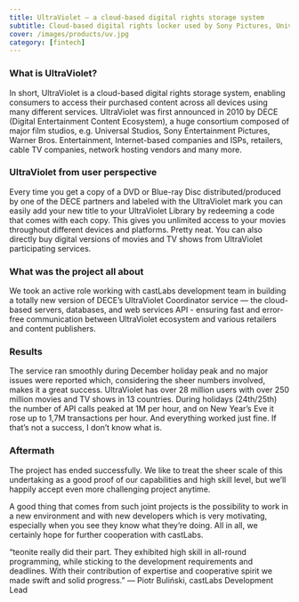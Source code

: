 ```yaml
---
title: UltraViolet — a cloud-based digital rights storage system
subtitle: Cloud-based digital rights locker used by Sony Pictures, Universal Studios, Warner Bros, Fox, HBO, BBC. Implementing coordinator service enabling consumers to access their purchased content.UltraViolet has over 28 million users with over 250 million movies and TV shows in 13 countries. 
cover: /images/products/uv.jpg
category: [fintech]
---
```


### What is UltraViolet?

In short, UltraViolet is a cloud-based digital rights storage system, enabling consumers to access their purchased content across all devices using many different services. UltraViolet was first announced in 2010 by DECE (Digital Entertainment Content Ecosystem), a huge consortium composed of major film studios, e.g. Universal Studios, Sony Entertainment Pictures, Warner Bros. Entertainment, Internet-based companies and ISPs, retailers, cable TV companies, network hosting vendors and many more.

### UltraViolet from user perspective

Every time you get a copy of a DVD or Blue-ray Disc distributed/produced by one of the DECE partners and labeled with the UltraViolet mark you can easily add your new title to your UltraViolet Library by redeeming a code that comes with each copy. This gives you unlimited access to your movies throughout different devices and platforms. Pretty neat. You can also directly buy digital versions of movies and TV shows from UltraViolet participating services.

### What was the project all about

We took an active role working with castLabs development team in building a totally new version of DECE’s UltraViolet Coordinator service — the cloud-based servers, databases, and web services API - ensuring fast and error-free communication between UltraViolet ecosystem and various retailers and content publishers.

### Results

The service ran smoothly during December holiday peak and no major issues were reported which, considering the sheer numbers involved, makes it a great success. UltraViolet has over 28 million users with over 250 million movies and TV shows in 13 countries. During holidays (24th/25th) the number of API calls peaked at 1M per hour, and on New Year’s Eve it rose up to 1,7M transactions per hour. And everything worked just fine. If that’s not a success, I don’t know what is.

### Aftermath

The project has ended successfully. We like to treat the sheer scale of this undertaking as a good proof of our capabilities and high skill level, but we’ll happily accept even more challenging project anytime.

A good thing that comes from such joint projects is the possibility to work in a new environment and with new developers which is very motivating, especially when you see they know what they’re doing. All in all, we certainly hope for further cooperation with castLabs.

<Divider />
“teonite really did their part. They exhibited high skill in all-round programming, while sticking to the development requirements and deadlines. With their contribution of expertise and cooperative spirit we made swift and solid progress.”  
— Piotr Buliński, castLabs Development Lead
